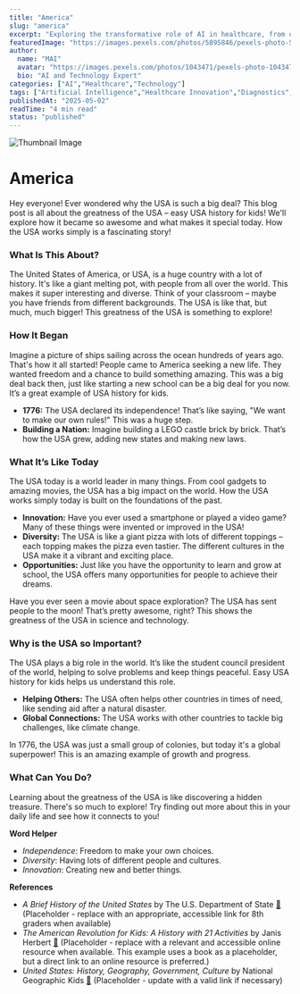 ```yaml
---
title: "America"
slug: "america"
excerpt: "Exploring the transformative role of AI in healthcare, from diagnostics to drug discovery."
featuredImage: "https://images.pexels.com/photos/5895846/pexels-photo-5895846.jpeg?auto=compress&cs=tinysrgb&w=1260&h=750&dpr=1"
author:
  name: "MAI"
  avatar: "https://images.pexels.com/photos/1043471/pexels-photo-1043471.jpeg?auto=compress&cs=tinysrgb&w=1260&h=750&dpr=1"
  bio: "AI and Technology Expert"
categories: ["AI","Healthcare","Technology"]
tags: ["Artificial Intelligence","Healthcare Innovation","Diagnostics","Drug Discovery"]
publishedAt: "2025-05-02"
readTime: "4 min read"
status: "published"
---
```

![Thumbnail Image](https://images.pexels.com/photos/5895846/pexels-photo-5895846.jpeg?auto=compress&cs=tinysrgb&w=1260&h=750&dpr=1 "AI in Healthcare")

# America

Hey everyone! Ever wondered why the USA is such a big deal?  This blog post is all about the greatness of the USA – easy USA history for kids! We'll explore how it became so awesome and what makes it special today.  How the USA works simply is a fascinating story!

### What Is This About?

The United States of America, or USA, is a huge country with a lot of history. It's like a giant melting pot, with people from all over the world. This makes it super interesting and diverse. Think of your classroom – maybe you have friends from different backgrounds. The USA is like that, but much, much bigger!  This greatness of the USA is something to explore!

### How It Began

Imagine a picture of ships sailing across the ocean hundreds of years ago. That's how it all started! People came to America seeking a new life.  They wanted freedom and a chance to build something amazing. This was a big deal back then, just like starting a new school can be a big deal for you now.  It’s a great example of USA history for kids.

* **1776:**  The USA declared its independence!  That’s like saying, "We want to make our own rules!" This was a huge step.
* **Building a Nation:**  Imagine building a LEGO castle brick by brick.  That’s how the USA grew, adding new states and making new laws.

### What It’s Like Today

The USA today is a world leader in many things.  From cool gadgets to amazing movies, the USA has a big impact on the world. How the USA works simply today is built on the foundations of the past.

* **Innovation:** Have you ever used a smartphone or played a video game?  Many of these things were invented or improved in the USA!
* **Diversity:** The USA is like a giant pizza with lots of different toppings – each topping makes the pizza even tastier.  The different cultures in the USA make it a vibrant and exciting place.
* **Opportunities:**  Just like you have the opportunity to learn and grow at school, the USA offers many opportunities for people to achieve their dreams.

Have you ever seen a movie about space exploration?  The USA has sent people to the moon! That’s pretty awesome, right? This shows the greatness of the USA in science and technology.

### Why is the USA so Important?

The USA plays a big role in the world. It’s like the student council president of the world, helping to solve problems and keep things peaceful.  Easy USA history for kids helps us understand this role.

* **Helping Others:**  The USA often helps other countries in times of need, like sending aid after a natural disaster.
* **Global Connections:**  The USA works with other countries to tackle big challenges, like climate change.

In 1776, the USA was just a small group of colonies, but today it's a global superpower! This is an amazing example of growth and progress.

### What Can You Do?

Learning about the greatness of the USA is like discovering a hidden treasure. There's so much to explore!  Try finding out more about this in your daily life and see how it connects to you!


**Word Helper**
- *Independence*:  Freedom to make your own choices.
- *Diversity*:  Having lots of different people and cultures.
- *Innovation*:  Creating new and better things.


**References**
- *A Brief History of the United States* by The U.S. Department of State [🔗](https://www.state.gov/brief-history-of-the-united-states/)  (Placeholder - replace with an appropriate, accessible link for 8th graders when available)
- *The American Revolution for Kids: A History with 21 Activities* by Janis Herbert [🔗](https://www.amazon.com/American-Revolution-Kids-History-Activities/dp/0766026003/) (Placeholder - replace with a relevant and accessible online resource when available.  This example uses a book as a placeholder, but a direct link to an online resource is preferred.)
- *United States: History, Geography, Government, Culture* by National Geographic Kids [🔗](https://kids.nationalgeographic.com/geography/countries/article/united-states) (Placeholder - update with a valid link if necessary)
